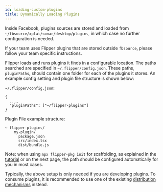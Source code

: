 ```yaml
---
id: loading-custom-plugins
title: Dynamically Loading Plugins
---
```


<FbInternalOnly>

<div class="warning">

Inside Facebook, plugins sources are stored and loaded from `~/fbsource/xplat/sonar/desktop/plugins`,
in which case no further configuration is needed.

If your team uses Flipper plugins that are stored outside `fbsource`, please follow your team specific instructions.

</div>

</FbInternalOnly>

Flipper loads and runs plugins it finds in a configurable location. The paths searched are specified in `~/.flipper/config.json`. These paths, `pluginPaths`, should contain one folder for each of the plugins it stores. An example config setting and plugin file structure is shown below:

`~/.flipper/config.json`:
```
{
  ...,
  "pluginPaths": ["~/flipper-plugins"]
}
```
Plugin File example structure:
```
~ flipper-plugins/
    my-plugin/
      package.json
      src/index.tsx
      dist/bundle.js
```

<OssOnly>

Note: when using `npx flipper-pkg init` for scaffolding, as explained in the [tutorial](../tutorial/intro) or on the next page, the path should be configured automatically for you in most cases.

</OssOnly>

Typically, the above setup is only needed if you are developing plugins. 
To consume plugins, it is recommended to use one of the existing [distribution mechanisms](plugin-distribution) instead.
